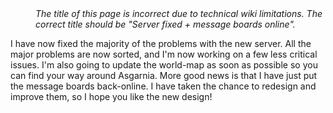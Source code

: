 :''The title of this page is incorrect due to technical wiki limitations. The correct title should be "Server fixed + message boards online".''

{{Update|date = 10 April 2001}}

I have now fixed the majority of the problems with the new server. All the major problems are now sorted, and I'm now working on a few less critical issues. I'm also going to update the world-map as soon as possible so you can find your way around Asgarnia. 
More good news is that I have just put the message boards back-online. I have taken the chance to redesign and improve them, so I hope you like the new design!

[[Category:Updates|{{PAGENAME}}]]
